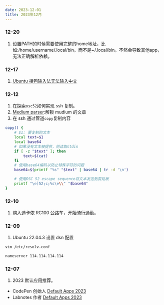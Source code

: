 ```yaml
---
date: 2023-12-01
title: 2023年12月
---
```


### 12-20
1. 设置PATH的时候需要使用完整的home地址，比如:/home/username/.local/bin。而不是~/.local/bin。不然会导致其他app，无法正确解析依赖。

### 12-17

1. [Ubuntu 搜狗输入法无法输入中文](https://blog.csdn.net/ytusdc/article/details/132378645)

### 12-12

1. 在探索`osc52`如何实现 ssh 复制。
2. [Medium parser](https://chromewebstore.google.com/detail/medium-parser/egejbknaophaadmhijkepokfchkbnelc?hl=en):解锁 mudium 的文章
3. 在 ssh 通过管道`copy`复制内容

```bash
copy() {
    # $1: 要复制的文本
    local text=$1
    local base64
    # 如果没有文本被提供，则读取stdin
    if [ -z "$text" ]; then
        text=$(cat)
    fi
    # 使用base64编码以防止特殊字符的问题
    base64=$(printf "%s" "$text" | base64 | tr -d '\n')

    # 使用OSC 52 escape sequence将文本发送到剪贴板
    printf "\e]52;c;%s\e\\" "$base64"
}
```

### 12-10

1. 购入迪卡侬 RC100 公路车，开始骑行通勤。

### 12-09

1. Ubuntu 22.04.3 设置 dsn 配置

```bash
vim /etc/resolv.conf

nameserver 114.114.114.114
```

### 12-07

1. 2023 默认应用推荐。

- CodePen 创始人 [Default Apps 2023](https://chriscoyier.net/2023/11/25/default-apps-2023/?ref=labnotes.org)
- Labnotes 作者 [Default Apps 2023](https://labnotes.org/default-apps-2023/)